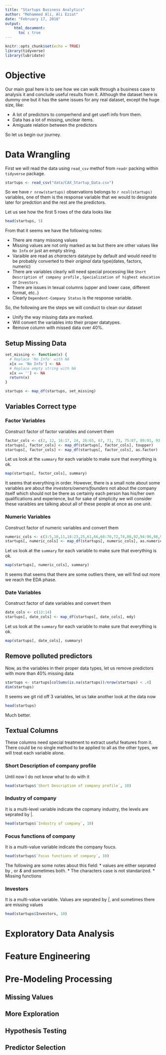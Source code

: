 ```yaml
---
title: "Startups Business Analytics"
author: "Mohammed Ali, Ali Ezzat"
date: "February 17, 2018"
output:
    html_document:
      toc : true
---
```


```r
knitr::opts_chunk$set(echo = TRUE)
library(tidyverse)
library(lubridate)
```

# Objective
Our main goal here is to see how we can walk through a business case to analysis it and conclude useful results from it. Although the dataset here is dummy one but it has the same issues for any real dataset, except the huge size, like:

* A lot of predictors to comperhend and get usefl info from them.
* Data has a lot of missing, unclear items.
* Amiguate relation between the predictors

So let us begin our journey.

# Data Wrangling
First we will read the data using `read_csv` methof from `readr` packing within `tidyverse` package.

```r
startups <- read_csv("data/CAX_Startup_Data.csv")
```
So we have `r nrow(startups)` observations belongs to `r ncol(startups)` variables, one of them is the response variable that we would to designate later for predction and the rest are the predictors.

Let us see how the first 5 rows of the data looks like
```r
head(startups, 5)
```

From that it seems we have the following notes:

* There are many missong values 
* Missing values are not only marked as `NA` but there are other values like `No Info` or just an empty string.
* Varaible are read as _characters_ datatype by default and would need to be probably converted to their _original_ data type(dates, factors, numeric)
* There are variables clearly will need special processing like `Short Description of company profile` , `Specialization of highest education` or `
Investors`
* There are issues in texual columns (upper and lower case, different format, etc..)
* Clearly `Dependent-Company Status` is the response variable.

So, the following are the steps we will conduct to clean our dataset

* Unify the way missing data are marked.
* Will convert the variables into their proper datatypes.
* Remove column with missed data over 40%.

## Setup Missing Data
```r
set_missing <- function(x) {
  # Replace 'No Info' with NA
  x[x == 'No Info'] <- NA
  # Replace empty string with NA
  x[x == ''] <- NA
  return(x)
}

startups <- map_df(startups, set_missing)
```

## Variables Correct type
### Factor Variables

Construct factor of factor variables and convert them

```r
factor_cols <- c(2, 12, 16:17, 24, 26:65, 67, 71, 73, 75:87, 89:91, 93, 97, 100:101)
startups[, factor_cols] <- map_df(startups[, factor_cols], toupper)
startups[, factor_cols] <- map_df(startups[, factor_cols], as.factor)
```

Let us look at the `summary` for each variable to make sure that everything is ok.
```r
map(startups[, factor_cols], summary)
```

It seems that everything in order. However, there is a small note about some variables are about the *investors/owners/founders* not about the company itself which should not be there as certainly each person has his/her own qualifications and experience, but for sake of simplicity we will consider these varaibles are talking about all of these people at once as one unit.

### Numeric Variables
Construct factor of numeric variables and convert them

```r
numeric_cols <- c(3:5,10,11,18:23,25,61,66,68:70,72,74,88,92,94:96,98,99,102:116)
startups[, numeric_cols] <- map_df(startups[, numeric_cols], as.numeric)
```

Let us look at the `summary` for each variable to make sure that everything is ok.
```r
map(startups[, numeric_cols], summary)
```

It seems that seems that there are some outliers there, we will find out more we reach the EDA phase.

### Date Variables
Construct factor of date variables and convert them

```r
date_cols <- c(13:14)
startups[, date_cols] <- map_df(startups[, date_cols], mdy)
```

Let us look at the `summary` for each variable to make sure that everything is ok.
```r
map(startups[, date_cols], summary)
```

## Remove polluted predictors
Now, as the variables in their proper data types, let us remove predictors with more than 40% missing data

```r
startups <- startups[colSums(is.na(startups))/nrow(startups) < .4]
dim(startups)
```
It seems we git rid off 3 variables, let us take another look at the data now
```r
head(startups)
```

Much better.

## Textual Columns
These columns need special treatment to extract useful features from it. There could be no single method to be applied to all as the other types, we will treat each variable alone.

### Short Description of company profile
Until now I do not know what to do with it
```r
head(startups$`Short Description of company profile`, 10)
```

### Industry of company
It is a multi-level variable indicate the copmany industry, the levels are seprated by |.
```r
head(startups$`Industry of company`, 10)
```

### Focus functions of company
It is a multi-value variable indicate the company foucs.
```r
head(startups$`Focus functions of company`, 10)
```
The following are some notes about this field:
* values are either seprated by *,* or *&* and sometimes both.
* The characters case is not standarized.
* Missing functions

### Investors
It is a multi-value variable. Values are seprated by *|*, and sometimes there are missing values
```r
head(startups$Investors, 10)
```

# Exploratory Data Analysis

# Feature Engineering

# Pre-Modeling Processing
## Missing Values

## More Exploration

## Hypothesis Testing

## Predictor Selection
